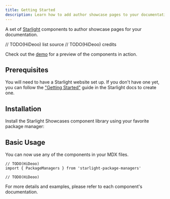 ```yaml
---
title: Getting Started
description: Learn how to add author showcase pages to your documentation with the Starlight Showcases component library.
---
```


A set of [Starlight](https://starlight.astro.build) components to author showcase pages for your documentation.

// TODO(HiDeoo) list source
// TODO(HiDeoo) credits

Check out the [demo](/demo/) for a preview of the components in action.

## Prerequisites

You will need to have a Starlight website set up.
If you don't have one yet, you can follow the ["Getting Started"](https://starlight.astro.build/getting-started) guide in the Starlight docs to create one.

## Installation

Install the Starlight Showcases component library using your favorite package manager:


<PackageManagers pkg="starlight-showcases" />

## Basic Usage

You can now use any of the components in your MDX files.

```mdx title="src/content/docs/showcase.mdx"
// TODO(HiDeoo)
import { PackageManagers } from 'starlight-package-managers'

// TODO(HiDeoo)
```

For more details and examples, please refer to each component's documentation.
